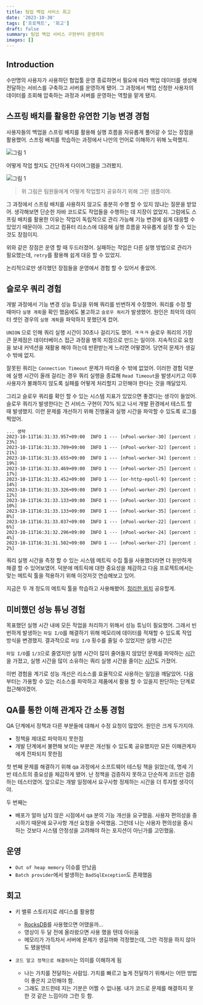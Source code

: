 ```yaml
---
title: 팀업 백업 서비스 회고
date: '2023-10-30'
tags: ['프로젝트', '회고']
draft: false
summary: 팀업 백업 서비스 구현부터 운영까지
images: []
---
```


## Introduction

수만명의 사용자가 사용하던 협업툴 운영 종료하면서 필요에 따라 백업 데이터를 생성해 전달하는 서비스를 구축하고 서버를 운영하게 됐어.
그 과정에서 백업 신청한 사용자의 데이터를 조회해 압축하는 과정과 서버를 운영하는 역할을 맡게 됐지.

<TOCInline toc={props.toc} exclude="Introduction" />

## 스프링 배치를 활용한 유연한 기능 변경 경험

사용자들의 백업을 스프링 배치를 활용해 실행 흐름을 자유롭게 풀어갈 수 있는 장점을 활용했어.
스프링 배치를 학습하는 과정에서 나만의 언어로 이해하기 위해 노력했지.

![그림 1](/static/images/project/teamup-backup/1.png)

어떻게 작업 할지도 간단하게 다이어그램을 그려봤지.

![그림 1](/static/images/project/teamup-backup/2.png)

> 위 그림은 팀원들에게 어떻게 작업할지 공유하기 위해 그린 샘플이야.

그 과정에서 스프링 배치를 사용하지 않고도 충분히 수행 할 수 있지 않냐는 질문을 받았어.
생각해보면 단순한 자바 코드로도 작업들을 수행하는 데 지장이 없었지.
그럼에도 스프링 배치를 활용한 이유는 작업이 독립적으로 관리 가능해 기능 변경에 쉽게 대응할 수 있었기 때문이야.
그리고 컴퓨터 리소스에 대응해 실행 흐름을 자유롭게 설정 할 수 있는 것도 장점이지.

위와 같은 장점은 운영 할 때 두드러졌어.
실패하는 작업은 다른 실행 방법으로 관리가 필요했는데, `retry`를 활용해 쉽게 대응 할 수 있었지.

논리적으로만 생각했던 장점들을 운영에서 경험 할 수 있어서 좋았어.

## 슬로우 쿼리 경험

개발 과정에서 기능 변경 성능 튜닝을 위해 쿼리를 빈번하게 수정했어.
쿼리를 수정 할 때마다 `실행 계획`을 확인 했음에도 불고하고 `슬로우 쿼리`가 발생했어.
원인은 최악의 데이터 셋인 경우의 `실행 계획`을 파악하지 못했던게 컸어.

`UNION` 으로 인해 쿼리 실행 시간이 30초나 걸리기도 했어. ㅋㅋㅋ
슬로우 쿼리의 가장 큰 문제점은 데이터베이스 접근 과정을 병목 지점으로 만드는 일이야.
지속적으로 요청을 보내 커넥션을 재활용 해야 하는데 반환받는게 느리면 어떻겠어.
당연히 문제가 생길 수 밖에 없지.

잘못된 쿼리는 `Connection Timeout` 문제가 따라올 수 밖에 없었어.
이러한 경험 덕분에 실행 시간이 올래 걸리는 경우 쿼리 실행을 종료해 `Read Timeout`을 발생시키고 이후 사용자가 불쾌하지 않도록 실패를 어떻게 처리할지 고민해야 한다는 것을 깨달았지.

그리고 슬로우 쿼리를 확인 할 수 있는 시스템 지표가 있었으면 좋겠다는 생각이 들었어.
슬로우 쿼리가 발생한다는 건 서비스 구현이 70% 되고 나서 개발 환경에서 테스트 할 때 발생했지.
이런 문제를 개선하기 위해 진행율과 실행 시간을 파악할 수 있도록 로그를 찍었어.

```
... 생략
2023-10-11T16:31:33.957+09:00  INFO 1 --- [nPool-worker-30] [percent : 23%]
2023-10-11T16:31:33.709+09:00  INFO 1 --- [nPool-worker-32] [percent : 21%]
2023-10-11T16:31:33.655+09:00  INFO 1 --- [nPool-worker-34] [percent : 19%]
2023-10-11T16:31:33.469+09:00  INFO 1 --- [nPool-worker-25] [percent : 17%]
2023-10-11T16:31:33.452+09:00  INFO 1 --- [or-http-epoll-9] [percent : 14%]
2023-10-11T16:31:33.326+09:00  INFO 1 --- [nPool-worker-29] [percent : 12%]
2023-10-11T16:31:33.133+09:00  INFO 1 --- [nPool-worker-33] [percent : 10%]
2023-10-11T16:31:33.133+09:00  INFO 1 --- [nPool-worker-35] [percent : 8%]
2023-10-11T16:31:33.037+09:00  INFO 1 --- [nPool-worker-22] [percent : 6%]
2023-10-11T16:31:32.296+09:00  INFO 1 --- [nPool-worker-24] [percent : 4%]
2023-10-11T16:31:31.502+09:00  INFO 1 --- [nPool-worker-27] [percent : 2%]
```

쿼리 실행 시간을 측정 할 수 있는 시스템 메트릭 수집 툴을 사용했더라면 더 원만하게 해결 할 수 있어보였어.
덕분에 메트릭에 대한 중요성을 체감하고 다음 프로젝트에서는 맞는 메트릭 툴을 적용하기 위해 이것저것 연습해보고 있어.

지금은 두 개 정도의 메트릭 툴을 학습하고 사용해봤어.
[정리한 위치](https://tis-blog.vercel.app/blog/reminiscence/11m2w) 공유할게.

## 미비했던 성능 튜닝 경험

목표했던 실행 시간 내에 모든 작업을 처리하기 위해서 성능 튜닝이 필요했어.
그래서 빈번하게 발생하는 `파일 I/O`를 해결하기 위해 메모리에 데이터를 적재할 수 있도록 작업 방식을 변경했지.
결과적으로 `파일 I/O` 횟수를 줄일 수 있었지만 실행 시간은

`파일 I/O`를 `1/3`으로 줄였지만 실행 시간이 많이 줄어들지 않았던 문제를 파악하는 [시간](https://tis-blog.vercel.app/blog/reminiscence/9m5w)을 가졌고,
실행 시간을 많이 소유하는 쿼리 실행 시간을 줄이는 [시간](https://tis-blog.vercel.app/blog/reminiscence/10m1w)도 가졌어.

이번 경험을 계기로 성능 개선은 리소스를 효율적으로 사용하는 일임을 깨달았어.
다음부터는 가용할 수 있는 리소스를 파악하고 제품에서 활용 할 수 있을지 판단하는 단계로 접근해야겠어.

## QA를 통한 이해 관계자 간 소통 경험

QA 단계에서 정책과 다른 부분들에 대해서 수정 요청이 많았어. 원인은 크게 두가지야.

- 정책을 제대로 파악하지 못한점
- 개발 단계에서 불편해 보이는 부분은 개선될 수 있도록 공유했지만 모든 이해관계자에게 전파되지 못한점

첫 번째 문제를 해결하기 위해 qa 과정에서 소프트웨어 테스팅 책을 읽었는데, 명세 기반 테스트의 중요성을 체감하게 됐어.
난 정책을 검증하지 못하고 단순하게 코드만 검증하는 테스터였어.
앞으로는 개발 일정에서 요구사항 정제하는 시간을 더 투자할 생각이야.

두 번째는


- 배포가 얼마 남지 않은 시점에서 qa 분의 기능 개선을 요구했음. 사용자 편의성을 중시하기 때문에 요구사항 개선 요청을 수락했음. 그런데 나는 사용자 편의성을 중시하는 것보다 시스템 안정성을 고려해야 하는 포지션이 아닌가를 고민했음.

## 운영

- `Out of heap memory` 이슈를 만났음
- `Batch provider`에서 발생하는 `BadSqlException`도 존재했음

## 회고

- 키 밸류 스토리지로 레디스를 활용함
    - [RocksDB](https://d2.naver.com/helloworld/5053838)를 사용했으면 어땠을까...
    - 영상이 두 달 전에 올라왔으면 사용 했을 텐데 아쉬움
    - 메모리가 가득차서 서버에 문제가 생길까봐 걱정했는데, 그런 걱정을 하지 않아도 됐을텐데

- `코드 말고 정책으로 해결하자`는 의미를 이해하게 됨
    - 나는 가치를 전달하는 사람임. 가치를 빠르고 높게 전달하기 위해서는 어떤 방법이 좋은지 고민해야 함.
    - 그래도 코드한테 지는 기분은 어쩔 수 없나봄. 내가 코드로 문제를 해결하지 못한 것 같은 느낌이라 그런 듯 함.



